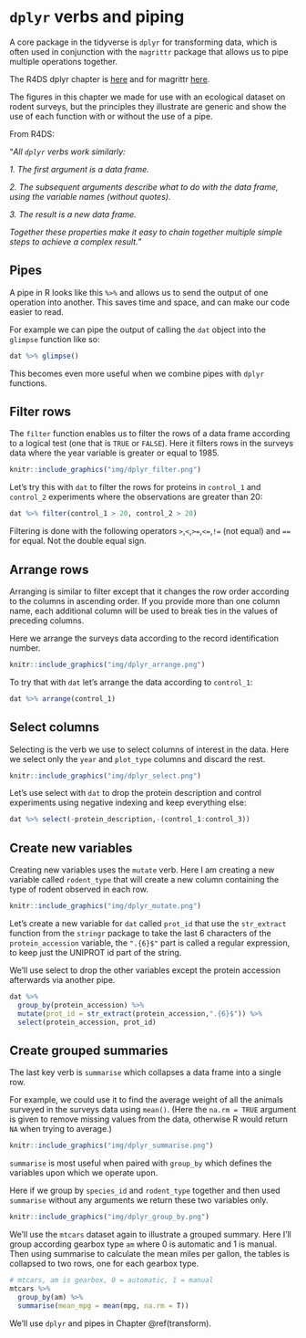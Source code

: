 # `dplyr` verbs and piping {#dplyr}

A core package in the tidyverse is `dplyr` for transforming data, which is often
used in conjunction with the `magrittr` package that allows us to pipe multiple
operations together.

The R4DS dplyr chapter is [here](http://r4ds.had.co.nz/transform.html) and for
magrittr [here](http://r4ds.had.co.nz/pipes.html).

The figures in this chapter we made for use with an ecological dataset on rodent
surveys, but the principles they illustrate are generic and show the use of 
each function with or without the use of a pipe.

From R4DS:

"*All `dplyr` verbs work similarly:*

*1. The first argument is a data frame.*

*2. The subsequent arguments describe what to do with the data frame, using the variable names (without quotes).*

*3. The result is a new data frame.*

*Together these properties make it easy to chain together multiple simple steps to achieve a complex result.*"

## Pipes {#pipes}

A pipe in R looks like this `%>%` and allows us to send the output of one 
operation into another. This saves time and space, and can make our code easier
to read.

For example we can pipe the output of calling the `dat` object into the `glimpse`
function like so: 

```r
dat %>% glimpse()
```

This becomes even more useful when we combine pipes with `dplyr` functions.

## Filter rows {#filter}

The `filter` function enables us to filter the rows of a data frame according to
a logical test (one that is `TRUE` or `FALSE`). Here it filters rows in
the surveys data where the year variable is greater or equal to 1985. 

```r
knitr::include_graphics("img/dplyr_filter.png")
```

Let's try this with `dat` to filter the rows for proteins in `control_1` and 
`control_2` experiments where the observations are greater than 20:

```r
dat %>% filter(control_1 > 20, control_2 > 20)
```

Filtering is done with the following operators `>`,`<`,`>=`,`<=`,`!=` (not equal)
and `==` for equal. Not the double equal sign.

## Arrange rows

Arranging is similar to filter except that it changes the row order according
to the columns in ascending order. If you provide more than one column name, 
each additional column will be used to break ties in the values of preceding 
columns.

Here we arrange the surveys data according to the record identification number.

```r
knitr::include_graphics("img/dplyr_arrange.png")
```

To try that with `dat` let's arrange the data according to `control_1`:

```r
dat %>% arrange(control_1)
```

## Select columns

Selecting is the verb we use to select columns of interest in the data. Here
we select only the `year` and `plot_type` columns and discard the rest.

```r
knitr::include_graphics("img/dplyr_select.png")
```

Let's use select with `dat` to drop the protein description and control 
experiments using negative indexing and keep everything else:

```r
dat %>% select(-protein_description,-(control_1:control_3))
```

## Create new variables {#mutate}

Creating new variables uses the `mutate` verb. Here I am creating a new 
variable called `rodent_type` that will create a new column containing the type
of rodent observed in each row.

```r
knitr::include_graphics("img/dplyr_mutate.png")
```

Let's create a new variable for `dat` called `prot_id` that use the `str_extract`
function from the `stringr` package to take the last 6 characters of
the `protein_accession` variable, the `".{6}$"` part is called a regular 
expression, to keep just the UNIPROT id part of the string.

We'll use select to drop the other variables except the 
protein accession afterwards via another pipe.

```r
dat %>% 
  group_by(protein_accession) %>% 
  mutate(prot_id = str_extract(protein_accession,".{6}$")) %>% 
  select(protein_accession, prot_id)
```

## Create grouped summaries

The last key verb is `summarise` which collapses a data frame
into a single row. 

For example, we could use it to find the average weight
of all the animals surveyed in the surveys data using `mean()`. 
(Here the `na.rm = TRUE` argument is given to remove missing values from the 
data, otherwise R would return `NA` when trying to average.)

```r
knitr::include_graphics("img/dplyr_summarise.png")
```

`summarise` is most useful when paired with `group_by`
which defines the variables upon which we operate upon. 

Here if we group by `species_id` and `rodent_type` together and then used 
`summarise` without any arguments we return these two variables only.

```r
knitr::include_graphics("img/dplyr_group_by.png")
```

We'll use the `mtcars` dataset again to illustrate a grouped summary. Here
I'll group according gearbox type `am` where 0 is automatic and 1 is manual.
Then using summarise to calculate the mean miles per gallon, the tables is
collapsed to two rows, one for each gearbox type.

```r
# mtcars, am is gearbox, 0 = automatic, 1 = manual 
mtcars %>% 
  group_by(am) %>% 
  summarise(mean_mpg = mean(mpg, na.rm = T))
```

We'll use `dplyr` and pipes in Chapter \@ref(transform).